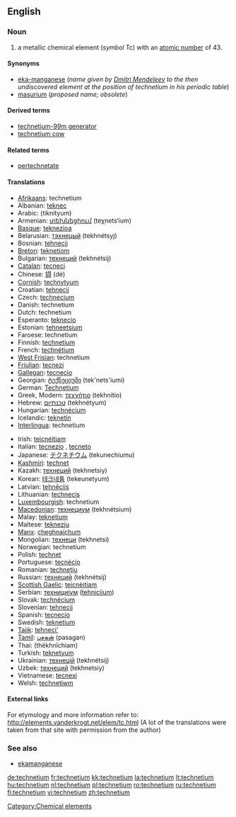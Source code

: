 {{see|Technetium}}
==English==
{{elements|Tc|molybdenum|Mo|ruthenium|Ru}}

===Noun===
{{wikipedia}}
{{en-noun|-}}

# a metallic chemical element (''symbol'' Tc) with an [[atomic number]] of 43.

====Synonyms====
* [[eka-manganese]] (''name given by [[w:Dmitri Mendeleev|Dmitri Mendeleev]] to the then undiscovered element at the position of technetium in his periodic table'')
* [[masurium]] (''proposed name; obsolete'')

====Derived terms====
* [[technetium-99m generator]]
* [[technetium cow]]

====Related terms====
* [[pertechnetate]]

====Translations====
{{top}}
* [[Afrikaans]]: technetium
* Albanian: [[teknec]]
* Arabic: {{Arab|[[تكنيتيوم]]}} (tiknítyum) {{m}}
* Armenian: [[տեխնեցիում]] (teχnets‘ium)
* [[Basque]]: [[teknezioa]]
* Belarusian: [[тэхнецый]] (tekhnétsyj) {{m}}
* Bosnian: [[tehnecij]]
* [[Breton]]: [[teknetiom]]
* Bulgarian: [[технеций]] (tekhnétsij) {{m}}
* [[Catalan]]: [[tecneci]]
* Chinese: [[锝]] (dé)
* [[Cornish]]: [[technytyum]]
* Croatian: [[tehnecij]]
* Czech: [[technecium]]
* Danish: technetium
* Dutch: technetium {{n}}
* Esperanto: [[teknecio]]
* Estonian: [[tehneetsium]]
* Faroese: technetium
* Finnish: [[technetium]]
* French: [[technétium]] {{m}}
* [[West Frisian]]: technetium
* [[Friulian]]: [[tecnezi]]
* [[Gallegan]]: [[tecnecio]]
* Georgian: [[ტექნეციუმი]] (tek'nets'iumi)
* German: [[Technetium]] {{n}}
* Greek, Modern: [[τεχνήτιο]] (tekhnítio) {{n}}
* Hebrew: [[טכנתיום]] (tekhnétyum)
* Hungarian: [[technécium]]
* Icelandic: [[teknetín]]
* [[Interlingua]]: technetium
{{mid}}
* Irish: [[teicnéitiam]]
* Italian: [[tecnezio]] {{m}}, [[tecneto]] {{m}}
* Japanese: [[テクネチウム]] (tekunechiumu)
* [[Kashmiri]]: [[technet]]
* Kazakh: [[технеций]] (tekhnetsiy)
* Korean: [[테크네튬]] (tekeunetyum)
* Latvian: [[tehnēcijs]]
* Lithuanian: [[technecis]]
* [[Luxembourgish]]: technetium
* [[Macedonian]]: [[технециум]] (tekhnétsium) {{m}}
* Malay: [[teknetium]]
* Maltese: [[teknezju]]
* [[Manx]]: [[çheghnaiçhum]]
* Mongolian: [[технеци]] (tekhnetsi)
* Norwegian: technetium
* Polish: [[technet]] {{m}}
* Portuguese: [[tecnécio]] {{m}}
* Romanian: [[techneţiu]] {{n}}
* Russian: [[технеций]] (tekhnétsij) {{m}}
* [[Scottish Gaelic]]: [[teicnèitiam]]
* Serbian: [[технициjум]] ([[tehnicijum]]) {{m}}
* Slovak: [[technécium]]
* Slovenian: [[tehnecij]]
* Spanish: [[tecnecio]] {{m}}
* Swedish: [[teknetium]]
* [[Tajik]]: [[tehneci']]
* [[Tamil]]: [[பசகன்]] (pasagan)
* Thai: {{Thai|[[เทคนีเชียม]]}} (thēkhnīchiam)
* Turkish: [[teknetyum]]
* Ukrainian: [[технецiй]] (tekhnétsij) {{m}}
* Uzbek: [[технеций]] (tekhnetsiy)
* Vietnamese: [[tecnexi]]
* Welsh: [[technetiwm]]
{{bottom}}

====External links====
For etymology and more information refer to:
http://elements.vanderkrogt.net/elem/tc.html
(A lot of the translations were taken from that site with permission from the author)

===See also===
* [[ekamanganese]]

[[Category:Chemical elements]]

[[de:technetium]]
[[fr:technetium]]
[[kk:technetium]]
[[la:technetium]]
[[lt:technetium]]
[[hu:technetium]]
[[nl:technetium]]
[[pl:technetium]]
[[ro:technetium]]
[[ru:technetium]]
[[fi:technetium]]
[[vi:technetium]]
[[zh:technetium]]
